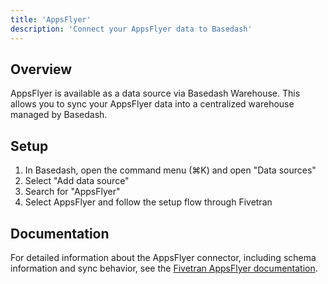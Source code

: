 ```yaml
---
title: 'AppsFlyer'
description: 'Connect your AppsFlyer data to Basedash'
---
```


## Overview

AppsFlyer is available as a data source via Basedash Warehouse. This allows you to sync your AppsFlyer data into a centralized warehouse managed by Basedash.

## Setup

1. In Basedash, open the command menu (⌘K) and open "Data sources"
2. Select "Add data source"
3. Search for "AppsFlyer"
4. Select AppsFlyer and follow the setup flow through Fivetran

## Documentation

For detailed information about the AppsFlyer connector, including schema information and sync behavior, see the [Fivetran AppsFlyer documentation](https://fivetran.com/docs/connectors/applications/appsflyer).
